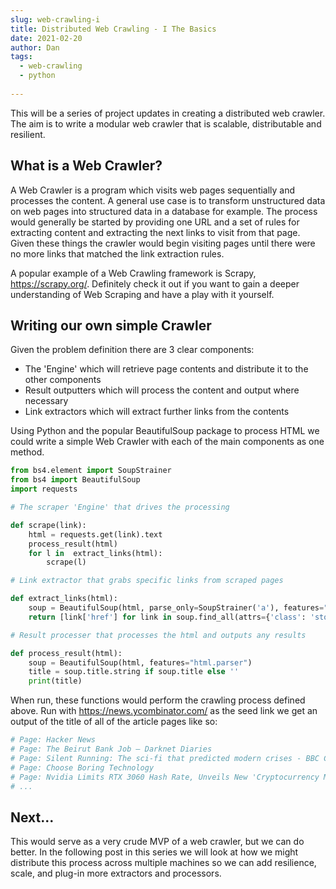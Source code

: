 ```yaml
---
slug: web-crawling-i
title: Distributed Web Crawling - I The Basics
date: 2021-02-20
author: Dan
tags:
  - web-crawling
  - python
  
---
```


This will be a series of project updates in creating a distributed web crawler. The aim is to write a modular web crawler that is scalable, distributable and resilient. 

## What is a Web Crawler?


A Web Crawler is a program which visits web pages sequentially and processes the content. A general use case is to transform unstructured data on web pages into structured data in a database for example.
The process would generally be started by providing one URL and a set of rules for extracting content and extracting the next links to visit from that page. Given these things the 
crawler would begin visiting pages until there were no more links that matched the link extraction rules.

A popular example of a Web Crawling framework is Scrapy, https://scrapy.org/. Definitely check it out if you want to gain a deeper understanding of Web Scraping and have a play with it yourself.


## Writing our own simple Crawler

Given the problem definition there are 3 clear components:

- The 'Engine' which will retrieve page contents and distribute it to the other components
- Result outputters which will process the content and output where necessary
- Link extractors which will extract further links from the contents 

Using Python and the popular BeautifulSoup package to process HTML we could write a simple Web Crawler with each of the main components as one method.

```python
from bs4.element import SoupStrainer
from bs4 import BeautifulSoup
import requests

# The scraper 'Engine' that drives the processing

def scrape(link): 
    html = requests.get(link).text
    process_result(html)
    for l in  extract_links(html):
        scrape(l)

# Link extractor that grabs specific links from scraped pages

def extract_links(html):
    soup = BeautifulSoup(html, parse_only=SoupStrainer('a'), features="html.parser")
    return [link['href'] for link in soup.find_all(attrs={'class': 'storylink'}) if link.has_attr('href')]

# Result processer that processes the html and outputs any results

def process_result(html):
    soup = BeautifulSoup(html, features="html.parser")
    title = soup.title.string if soup.title else ''
    print(title)

```

When run, these functions would perform the crawling process defined above. Run with https://news.ycombinator.com/ as the seed link we get an output of the title of all of the article pages like so:

```python
# Page: Hacker News
# Page: The Beirut Bank Job – Darknet Diaries
# Page: Silent Running: The sci-fi that predicted modern crises - BBC Culture
# Page: Choose Boring Technology
# Page: Nvidia Limits RTX 3060 Hash Rate, Unveils New 'Cryptocurrency Mining Processor' Line of GPUs | Tom's Hardware
# ...
```

## Next...

This would serve as a very crude MVP of a web crawler, but we can do better. 
In the following post in this series we will look at how we might distribute this process across multiple machines so we can add resilience, scale, and plug-in more extractors and processors.

